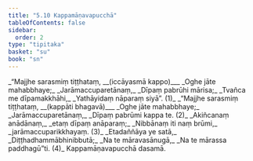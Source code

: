 ```yaml
---
title: "5.10 Kappamāṇavapucchā"
tableOfContents: false
sidebar:
  order: 2
type: "tipitaka"
basket: "su"
book: "sn"
---
```



<DynamicBreadcrumb />

<Division number="1099" book="sn" bookNo="18" page="444">

<Paragraph number="1294" type="verses" book="sn">
_“Majjhe sarasmiṃ tiṭṭhataṃ, __(iccāyasmā kappo)___  
_Oghe jāte mahabbhaye;_  
_Jarāmaccuparetānaṃ,_  
_Dīpaṃ pabrūhi mārisa;_  
_Tvañca me dīpamakkhāhi,_  
_Yathāyidaṃ nāparaṃ siyā”. (1)_  

</Paragraph>

</Division>
<Division number="1100" book="sn" bookNo="18" page="444">

<Paragraph number="1295" type="verses" book="sn">
_“Majjhe sarasmiṃ tiṭṭhataṃ, __(kappāti bhagavā)___  
_Oghe jāte mahabbhaye;_  
_Jarāmaccuparetānaṃ,_  
_Dīpaṃ pabrūmi kappa te. (2)_  

</Paragraph>

</Division>
<Division number="1101" book="sn" bookNo="18" page="444">

<Paragraph number="1296" type="verses" book="sn">
_Akiñcanaṃ anādānaṃ,_  
_etaṃ dīpaṃ anāparaṃ;_  
_Nibbānaṃ iti naṃ brūmi,_  
_jarāmaccuparikkhayaṃ. (3)_  

</Paragraph>

</Division>
<Division number="1102" book="sn" bookNo="18" page="444">

<Paragraph number="1297" type="verses" book="sn">
_Etadaññāya ye satā,_  
_Diṭṭhadhammābhinibbutā;_  
_Na te māravasānugā,_  
_Na te mārassa paddhagū”ti. (4)_  


</Paragraph>
</Division>

<Paragraph number="1298" type="center" book="sn">
Kappamāṇavapucchā dasamā.
</Paragraph>